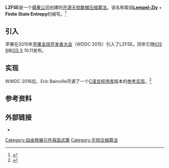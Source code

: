 {{NoteTA|G1=IT}}
'''LZFSE'''是一个[[蘋果公司|蘋果公司]]创建的[[开源软件|开源]][[无损数据压缩|无损数据压缩]][[算法|算法]]。该名称取自'''[[LZ77与LZ78|Lempel-Ziv]]''' + '''Finite State Entropy'''的缩写。<ref>{{cite web|title=Apple开源新的压缩算法LZFSE|url=http://www.infoq.com/cn/news/2016/07/apple-lzfse-lossless-opensource|website=infoq|accessdate=2016-07-07|archive-date=2016-10-15|archive-url=https://web.archive.org/web/20161015013107/http://www.infoq.com/cn/news/2016/07/apple-lzfse-lossless-opensource}}</ref>

==引入==
苹果在2015年[[苹果全球开发者大会|苹果全球开发者大会]]（WDDC 2015）引入了LZFSE。同年它随[[iOS_9|iOS 9]]和[[OS_X|OS X]] 10.11发布。

==实现==
WWDC 2016后，Eric Bainville开源了一个[[C语言|C语言]][[程序库|程序库]]版本的[[参考实现|参考实现]]。<ref name="refrepository">{{cite web|url=https://github.com/lzfse/lzfse|title=LZFSE compression library and command line tool|accessdate=2016-07-04|date=2016-06-07|publisher=GitHub|first=Eric|last=Bainville|archive-date=2020-11-28|archive-url=https://web.archive.org/web/20201128185751/https://github.com/lzfse/lzfse}}</ref>

==参考资料==
{{Reflist}}

==外部链接==
*{{github|lzfse/lzfse}}

{{Compu-stub}}

[[Category:自由發展元件與函式庫|Category:自由發展元件與函式庫]]
[[Category:无损压缩算法|Category:无损压缩算法]]